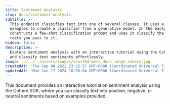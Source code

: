 ```yaml
---
title: Sentiment Analysis
slug: docs/sentiment-analysis
subtitle: >-
  This endpoint classifies text into one of several classes. It uses a few
  examples to create a classifier from a generative model. In the background, it
  constructs a few-shot classification prompt and uses it classify the `input`
  texts you pass to it.
hidden: false
description: >-
  Explore sentiment analysis with an interactive tutorial using the Cohere SDK
  and classify text sentiments effortlessly.
image: ../../../assets/images/ace1f94-meta_docs_image_cohere.jpg
createdAt: 'Thu Sep 08 2022 23:25:57 GMT+0000 (Coordinated Universal Time)'
updatedAt: 'Mon Jun 17 2024 10:56:04 GMT+0000 (Coordinated Universal Time)'
---
```

This document provides an interactive tutorial on sentiment analysis using the Cohere SDK, where you can classify text into positive, negative, or neutral sentiments based on examples provided.
